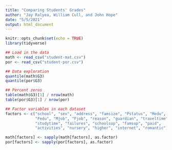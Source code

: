 ```yaml
---
title: "Comparing Students' Grades"
author: "Jay Ralyea, William Cull, and John Hope"
date: "5/5/2021"
output: html_document
---
```


```r
knitr::opts_chunk$set(echo = TRUE)
library(tidyverse)
```



```r
## Load in the data
math <- read_csv("student-mat.csv")
por <- read_csv("student-por.csv")

## Data exploration
quantile(math$G3)
quantile(por$G3)

## Percent zeros
table(math$G3)[1] / nrow(math)
table(por$G3)[1] / nrow(por)

## Factor variables in each dataset
factors <- c("school", "sex", "address", "famsize", "Pstatus", "Medu",
             "Fedu", "Mjob", "Fjob", "reason", "guardian", "traveltime",
             "studytime", "failures", "schoolsup", "famsup", "paid",
             "activities", "nursery", "higher", "internet", "romantic")

math[factors] <- sapply(math[factors], as.factor)
por[factors] <- sapply(por[factors], as.factor)
```




































